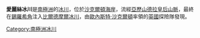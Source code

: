 {{coord|83|58||S|170|0||E|source:GNIS|display=title}}

'''愛麗絲冰川'''是[[南極洲|南極洲]]的[[冰川|冰川]]，位於[[沙克爾頓海岸|沙克爾頓海岸]]，流經[[亞歷山德拉皇后山脈|亞歷山德拉皇后山脈]]，最終在[[錫羅希角|錫羅希角]]注入[[比爾德摩爾冰川|比爾德摩爾冰川]]，由[[歐內斯特·沙克爾頓|歐內斯特·沙克爾頓]]率領的[[英國|英國]]探險隊發現。

[[Category:南極洲冰川|Category:南極洲冰川]]


{{ShackletonCoast-geo-stub}}